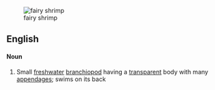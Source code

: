 [[Image:fairyshrimp.gif|thumb|fairy shrimp]]
==English==
====Noun====
#Small [[freshwater]] [[branchiopod]] having a [[transparent]] body with many [[appendage]]s; swims on its back